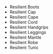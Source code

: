 - <WowHeadItem id="14399">Resilient Boots</WonderfulHeadItem>
- <WowHeadItem id="14401">Resilient Cap</WonderfulHeadItem>
- <WowHeadItem id="14400">Resilient Cape</WonderfulHeadItem>
- <WowHeadItem id="14406">Resilient Cord</WonderfulHeadItem>
- <WowHeadItem id="14403">Resilient Handgrips</WonderfulHeadItem>
- <WowHeadItem id="14404">Resilient Leggings</WonderfulHeadItem>
- <WowHeadItem id="14397">Resilient Mantle</WonderfulHeadItem>
- <WowHeadItem id="14405">Resilient Robe</WonderfulHeadItem>
- <WowHeadItem id="14398">Resilient Tunic</WonderfulHeadItem>
